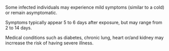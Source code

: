 Some infected individuals may experience mild symptoms (similar to a cold) or remain asymptomatic.

Symptoms typically appear 5 to 6 days after exposure, but may range from 2 to 14 days.

Medical conditions such as diabetes, chronic lung, heart or/and kidney may incrrease the risk of having severe illness.
